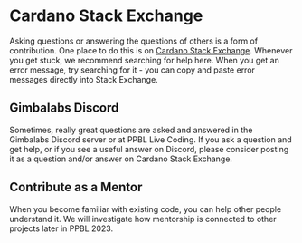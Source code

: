 # Cardano Stack Exchange

Asking questions or answering the questions of others is a form of contribution. One place to do this is on [Cardano Stack Exchange](https://cardano.stackexchange.com/). Whenever you get stuck, we recommend searching for help here. When you get an error message, try searching for it - you can copy and paste error messages directly into Stack Exchange.

## Gimbalabs Discord

Sometimes, really great questions are asked and answered in the Gimbalabs Discord server or at PPBL Live Coding. If you ask a question and get help, or if you see a useful answer on Discord, please consider posting it as a question and/or answer on Cardano Stack Exchange.

## Contribute as a Mentor

When you become familiar with existing code, you can help other people understand it. We will investigate how mentorship is connected to other projects later in PPBL 2023.

